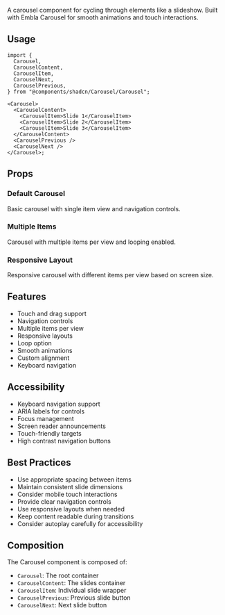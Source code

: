 
<Meta of={CarouselStories} />

<Banner title="Carousel" />

<PageLayout>

A carousel component for cycling through elements like a slideshow.
Built with Embla Carousel for smooth animations and touch interactions.

## Usage

```tsx
import {
  Carousel,
  CarouselContent,
  CarouselItem,
  CarouselNext,
  CarouselPrevious,
} from "@components/shadcn/Carousel/Carousel";

<Carousel>
  <CarouselContent>
    <CarouselItem>Slide 1</CarouselItem>
    <CarouselItem>Slide 2</CarouselItem>
    <CarouselItem>Slide 3</CarouselItem>
  </CarouselContent>
  <CarouselPrevious />
  <CarouselNext />
</Carousel>;
```

## Props

<Controls />

### Default Carousel

<Story of={CarouselStories.Default} />

Basic carousel with single item view and navigation controls.

### Multiple Items

<Story of={CarouselStories.Multiple} />

Carousel with multiple items per view and looping enabled.

### Responsive Layout

<Story of={CarouselStories.Responsive} />

Responsive carousel with different items per view based on screen size.

## Features

- Touch and drag support
- Navigation controls
- Multiple items per view
- Responsive layouts
- Loop option
- Smooth animations
- Custom alignment
- Keyboard navigation

## Accessibility

- Keyboard navigation support
- ARIA labels for controls
- Focus management
- Screen reader announcements
- Touch-friendly targets
- High contrast navigation buttons

## Best Practices

- Use appropriate spacing between items
- Maintain consistent slide dimensions
- Consider mobile touch interactions
- Provide clear navigation controls
- Use responsive layouts when needed
- Keep content readable during transitions
- Consider autoplay carefully for accessibility

## Composition

The Carousel component is composed of:

- `Carousel`: The root container
- `CarouselContent`: The slides container
- `CarouselItem`: Individual slide wrapper
- `CarouselPrevious`: Previous slide button
- `CarouselNext`: Next slide button

</PageLayout>
